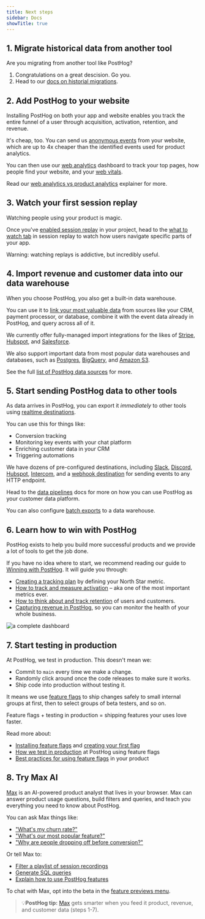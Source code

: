 ```yaml
---
title: Next steps
sidebar: Docs
showTitle: true
---
```


## 1. Migrate historical data from another tool

Are you migrating from another tool like PostHog?

1. Congratulations on a great descision. Go you.
2. Head to our [docs on historial migrations](/docs/migrate).

## 2. Add PostHog to your website

Installing PostHog on both your app and website enables you track the entire funnel of a user through acquisition, activation, retention, and revenue.

It's cheap, too. You can send us [anonymous events](/docs/data/anonymous-vs-identified-events) from your website, which are up to 4x cheaper than the identified events used for product analytics.

You can then use our [web analytics](/docs/web-analytics) dashboard to track your top pages, how people find your website, and your [web vitals](/docs/web-analytics/web-vitals).

Read our [web analytics vs product analytics](/docs/web-analytics/web-vs-product-analytics) explainer for more.

## 3. Watch your first session replay

Watching people using your product is magic.

Once you've [enabled session replay](/docs/session-replay/installation) in your project, head to the [what to watch tab](https://us.posthog.com/replay/templates) in session replay to watch how users navigate specific parts of your app.

Warning: watching replays is addictive, but incredibly useful.

## 4. Import revenue and customer data into our data warehouse

When you choose PostHog, you also get a built-in data warehouse.

You can use it to [link your most valuable data](/docs/data-warehouse/join) from sources like your CRM, payment processor, or database, combine it with the event data already in PostHog, and query across all of it.

We currently offer fully-managed import integrations for the likes of [Stripe](/docs/cdp/sources/stripe), [Hubspot](/docs/cdp/sources/hubspot), and [Salesforce](/docs/cdp/sources/salesforce).

We also support important data from most popular data warehouses and databases, such as [Postgres](/docs/cdp/sources/postgres), [BigQuery](/docs/cdp/sources/bigquery), and [Amazon S3](/docs/cdp/sources/s3).

See the full [list of PostHog data sources](/docs/cdp/sources) for more. 

## 5. Start sending PostHog data to other tools

As data arrives in PostHog, you can export it _immediately_ to other tools using [realtime destinations](/docs/cdp/destinations/). 

You can use this for things like:

- Conversion tracking
- Monitoring key events with your chat platform
- Enriching customer data in your CRM
- Triggering automations

We have dozens of pre-configured destinations, including [Slack](/docs/cdp/destinations/slack), [Discord](/docs/cdp/destinations/discord), [Hubspot](/docs/cdp/destinations/hubspot), [Intercom](/docs/cdp/destinations/hubspot), and a [webhook destination](/docs/cdp/destinations/webhook) for sending events to any HTTP endpoint.

Head to the [data pipelines](/docs/cdp) docs for more on how you can use PostHog as your customer data platform.

You can also configure [batch exports](/docs/cdp/batch-exports/s3) to a data warehouse.

## 6. Learn how to win with PostHog

PostHog exists to help you build more successful products and we provide a lot of tools to get the job done.

If you have no idea where to start, we recommend reading our guide to [Winning with PostHog](/docs/new-to-posthog/getting-hogpilled). It will guide you through:

- [Creating a tracking plan](/docs/new-to-posthog/getting-hogpilled) by defining your North Star metric.
- [How to track and measure activation](/docs/new-to-posthog/activation) – aka one of the most important metrics ever.
- [How to think about and track retention](/docs/new-to-posthog/retention) of users and customers.
- [Capturing revenue in PostHog](/docs/new-to-posthog/revenue), so you can monitor the health of your whole business.

![a complete dashboard](https://res.cloudinary.com/dmukukwp6/image/upload/hogflix_c681b6891d.png)

## 7. Start testing in production

At PostHog, we test in production. This doesn't mean we:

- Commit to `main` every time we make a change.
- Randomly click around once the code releases to make sure it works.
- Ship code into production without testing it.

It means we use [feature flags](/docs/feature-flags) to ship changes safely to small internal groups at first, then to select groups of beta testers, and so on.

Feature flags + testing in production = shipping features your uses love faster. 

Read more about:
- [Installing feature flags](/docs/feature-flags/installation) and [creating your first flag](/docs/feature-flags/creating-feature-flags)
- [How we test in production](/product-engineers/testing-in-production) at PostHog using feature flags
- [Best practices for using feature flags](/docs/feature-flags/best-practices) in your product

## 8. Try Max AI

[Max](/docs/max-ai) is an AI-powered product analyst that lives in your browser. Max can answer product usage questions, build filters and queries, and teach you everything you need to know about PostHog.

<ProductScreenshot
    imageLight="https://res.cloudinary.com/dmukukwp6/image/upload/max_preview_side_9365f7d4b2.png"
    alt="Max in the sidebar"
    classes="rounded max-h-[569px]"
    zoom={false}
/>

You can ask Max things like:
- ["What's my churn rate?"](https://app.posthog.com/#panel=max:What's%20my%20churn%20rate%3F)
- ["What's our most popular feature?"](https://app.posthog.com/#panel=max:What's%20our%20most%20popular%20feature%3F)
- ["Why are people dropping off before conversion?"](https://app.posthog.com/#panel=max:Why%20are%20people%20dropping%20off%20before%20conversion%3F)

Or tell Max to:
- [Filter a playlist of session recordings](https://app.posthog.com/#panel=max:Find%20session%20recordings%20where%20users%20drop%20off%20before%20conversion)
- [Generate SQL queries](https://app.posthog.com/#panel=max:Generate%20a%20SQL%20query%20to%20find%20DAU%2FMAU%20ratio)
- [Explain how to use PostHog features](https://app.posthog.com/#panel=max:Explain%20how%20PostHog%20actions%20work)

To chat with Max, opt into the beta in the [feature previews menu](https://app.posthog.com/#panel=feature-previews%3Aartificial-hog).

> 💡**PostHog tip:** [Max](/docs/max-ai) gets smarter when you feed it product, revenue, and customer data (steps 1-7). 